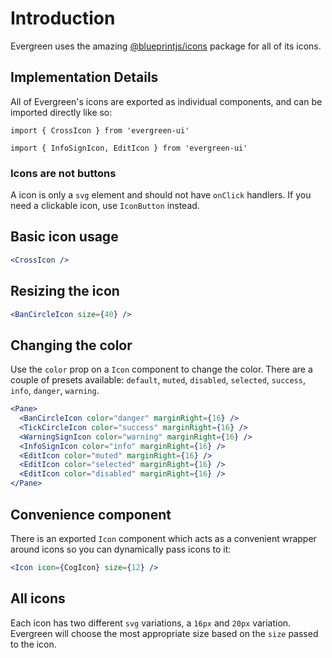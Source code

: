 # Introduction

Evergreen uses the amazing [@blueprintjs/icons](https://blueprintjs.com/docs/#icons) package for all of its icons.

## Implementation Details

All of Evergreen's icons are exported as individual components, and can be imported directly like so:

`import { CrossIcon } from 'evergreen-ui'`

`import { InfoSignIcon, EditIcon } from 'evergreen-ui'`

### Icons are not buttons

A icon is only a `svg` element and should not have `onClick` handlers.
If you need a clickable icon, use `IconButton` instead.

## Basic icon usage

```jsx
<CrossIcon />
```

## Resizing the icon

```jsx
<BanCircleIcon size={40} />
```

## Changing the color

Use the `color` prop on a `Icon` component to change the color.
There are a couple of presets available: `default`, `muted`, `disabled`, `selected`, `success`, `info`, `danger`, `warning`.

```jsx
<Pane>
  <BanCircleIcon color="danger" marginRight={16} />
  <TickCircleIcon color="success" marginRight={16} />
  <WarningSignIcon color="warning" marginRight={16} />
  <InfoSignIcon color="info" marginRight={16} />
  <EditIcon color="muted" marginRight={16} />
  <EditIcon color="selected" marginRight={16} />
  <EditIcon color="disabled" marginRight={16} />
</Pane>
```

## Convenience component

There is an exported `Icon` component which acts as a convenient wrapper around icons so you can dynamically pass icons to it:

```jsx
<Icon icon={CogIcon} size={12} />
```

## All icons

Each icon has two different `svg` variations, a `16px` and `20px` variation.
Evergreen will choose the most appropriate size based on the `size` passed to the icon.

<IconSearch />
